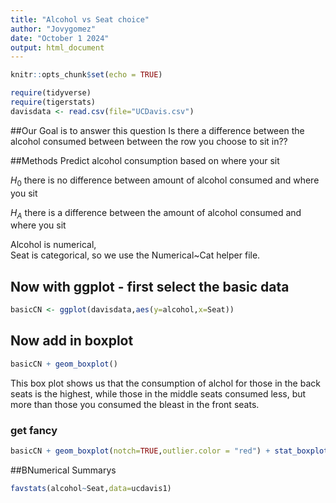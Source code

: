 ```yaml
---
title: "Alcohol vs Seat choice"
author: "Jovygomez"
date: "October 1 2024"
output: html_document
---
```


```r
knitr::opts_chunk$set(echo = TRUE)
```

```r
require(tidyverse)
require(tigerstats)
davisdata <- read.csv(file="UCDavis.csv")
```
##Our Goal is to answer this question
Is there a difference between the alcohol consumed between between the row you choose to sit in??

##Methods
Predict alcohol consumption based on where your sit

 $H_0$ there is no difference between amount of alcohol consumed and where you sit
 
 $H_A$ there is a difference between the amount of alcohol consumed and where you sit
 
 
 Alcohol is numerical,  
 Seat is categorical, so we use the Numerical~Cat helper file.
 

## Now with ggplot - first select the basic data

```r
basicCN <- ggplot(davisdata,aes(y=alcohol,x=Seat))
```
## Now add in boxplot

```r
basicCN + geom_boxplot()
```

This box plot shows us that the consumption of alchol for those in the back seats is the highest, while those in the middle seats consumed less, but more than those you consumed the bleast in the front seats.
  
### get fancy  

```r
basicCN + geom_boxplot(notch=TRUE,outlier.color = "red") + stat_boxplot(geom ='errorbar') + labs(title="Fancy notch boxplot \n with 2 lines")
```
##BNumerical Summarys
```r
favstats(alcohol~Seat,data=ucdavis1)
```



